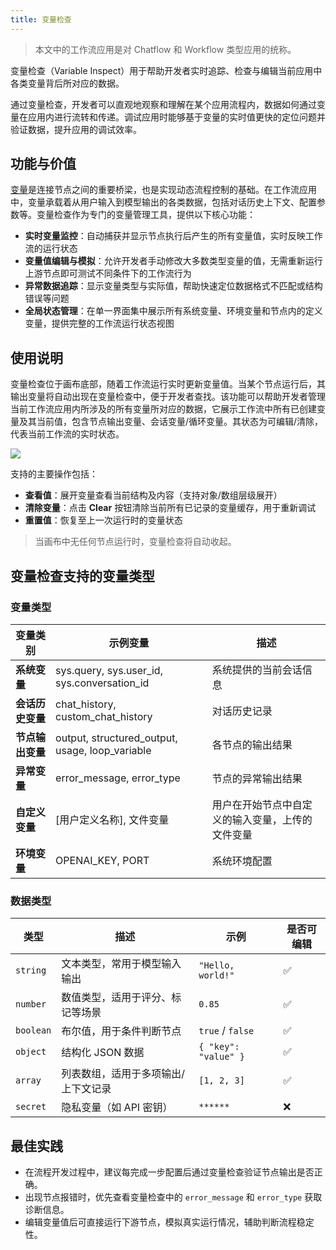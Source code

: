 ```yaml
---
title: 变量检查
---
```


> 本文中的工作流应用是对 Chatflow 和 Workflow 类型应用的统称。

变量检查（Variable Inspect）用于帮助开发者实时追踪、检查与编辑当前应用中各类变量背后所对应的数据。

通过变量检查，开发者可以直观地观察和理解在某个应用流程内，数据如何通过变量在应用内进行流转和传递。调试应用时能够基于变量的实时值更快的定位问题并验证数据，提升应用的调试效率。

## 功能与价值

[变量](/zh-hans/guides/workflow/variables)是连接节点之间的重要桥梁，也是实现动态流程控制的基础。在工作流应用中，变量承载着从用户输入到模型输出的各类数据，包括对话历史上下文、配置参数等。变量检查作为专门的变量管理工具，提供以下核心功能：

- **实时变量监控**：自动捕获并显示节点执行后产生的所有变量值，实时反映工作流的运行状态
- **变量值编辑与模拟**：允许开发者手动修改大多数类型变量的值，无需重新运行上游节点即可测试不同条件下的工作流行为
- **异常数据追踪**：显示变量类型与实际值，帮助快速定位数据格式不匹配或结构错误等问题
- **全局状态管理**：在单一界面集中展示所有系统变量、环境变量和节点内的定义变量，提供完整的工作流运行状态视图

## 使用说明

变量检查位于画布底部，随着工作流运行实时更新变量值。当某个节点运行后，其输出变量将自动出现在变量检查中，便于开发者查找。该功能可以帮助开发者管理当前工作流应用内所涉及的所有变量所对应的数据，它展示工作流中所有已创建变量及其当前值，包含节点输出变量、会话变量/循环变量。其状态为可编辑/清除，代表当前工作流的实时状态。 

![](https://assets-docs.dify.ai/2025/06/38f26d7339f64abfdfb6955b1c34f4ae.png)

支持的主要操作包括：

- **查看值**：展开变量查看当前结构及内容（支持对象/数组层级展开）
- **清除变量**：点击 **Clear** 按钮清除当前所有已记录的变量缓存，用于重新调试
- **重置值**：恢复至上一次运行时的变量状态

> 当画布中无任何节点运行时，变量检查将自动收起。

## 变量检查支持的变量类型

### 变量类型

| 变量类别 | 示例变量 | 描述 |
|---------|---------|------|
| **系统变量** | sys.query, sys.user_id, sys.conversation_id | 系统提供的当前会话信息 |
| **会话历史变量** | chat_history, custom_chat_history | 对话历史记录 |
| **节点输出变量** | output, structured_output, usage, loop_variable | 各节点的输出结果 |
| **异常变量** | error_message, error_type | 节点的异常输出结果 |
| **自定义变量** | [用户定义名称], 文件变量 | 用户在开始节点中自定义的输入变量，上传的文件变量 |
| **环境变量** | OPENAI_KEY, PORT | 系统环境配置 |

### 数据类型

| 类型 | 描述 | 示例 | 是否可编辑 |
|------|------|------|--------------|
| `string` | 文本类型，常用于模型输入输出 | `"Hello, world!"` | ✅ |
| `number` | 数值类型，适用于评分、标记等场景 | `0.85` | ✅ |
| `boolean` | 布尔值，用于条件判断节点 | `true` / `false` | ✅ |
| `object` | 结构化 JSON 数据 | `{ "key": "value" }` | ✅ |
| `array` | 列表数组，适用于多项输出/上下文记录 | `[1, 2, 3]` | ✅ |
| `secret` | 隐私变量（如 API 密钥） | `******` | ❌ |


## 最佳实践

- 在流程开发过程中，建议每完成一步配置后通过变量检查验证节点输出是否正确。
- 出现节点报错时，优先查看变量检查中的 `error_message` 和 `error_type` 获取诊断信息。
- 编辑变量值后可直接运行下游节点，模拟真实运行情况，辅助判断流程稳定性。

